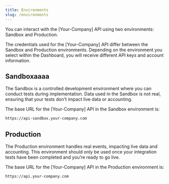 ```yaml
---
title: Environments
slug: /environments
---
```


You can interact with the [Your-Company] API using two environments: Sandbox and Production. 

<Callout type="warning" title="Credentials">
The credentials used for the [Your-Company] API differ between the Sandbox and Production environments. Depending on the environment you select within the Dashboard, you will receive different API keys and account information.
</Callout>

## Sandboxaaaa

The Sandbox is a controlled development environment where you can conduct tests during implementation. Data used in the Sandbox is not real, ensuring that your tests don't impact live data or accounting.

The base URL for the [Your-Company] API in the Sandbox environment is:

```md
https://api-sandbox.your-company.com
```

## Production

The Production environment handles real events, impacting live data and accounting. This environment should only be used once your integration tests have been completed and you’re ready to go live.

The base URL for the [Your-Company] API in the Production environment is:

```md
https://api.your-company.com
```